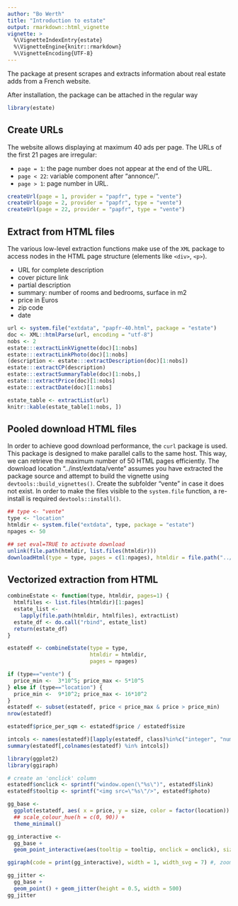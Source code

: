 ```yaml
---
author: "Bo Werth"
title: "Introduction to estate"
output: rmarkdown::html_vignette
vignette: >
  %\VignetteIndexEntry{estate}
  %\VignetteEngine{knitr::rmarkdown}
  %\VignetteEncoding{UTF-8}
---
```


The package at present scrapes and extracts information about real estate adds from a French website.

After installation, the package can be attached in the regular way

```r
library(estate)
```

## Create URLs

The website allows displaying at maximum 40 ads per page. The URLs of the first 21 pages are irregular:

- `page = 1`: the page number does not appear at the end of the URL.
- `page < 22`: variable component after "annonce/".
- `page > 1`: page number in URL.

```r
createUrl(page = 1, provider = "papfr", type = "vente")
createUrl(page = 2, provider = "papfr", type = "vente")
createUrl(page = 22, provider = "papfr", type = "vente")
```

## Extract from HTML files

The various low-level extraction functions make use of the `XML` package to access nodes in the HTML page structure (elements like `<div>`, `<p>`).

- URL for complete description
- cover picture link
- partial description
- summary: number of rooms and bedrooms, surface in m2
- price in Euros
- zip code
- date

```r
url <- system.file("extdata", "papfr-40.html", package = "estate")
doc <- XML::htmlParse(url, encoding = "utf-8")
nobs <- 2
estate:::extractLinkVignette(doc)[1:nobs]
estate:::extractLinkPhoto(doc)[1:nobs]
(description <- estate:::extractDescription(doc)[1:nobs])
estate:::extractCP(description)
estate:::extractSummaryTable(doc)[1:nobs,]
estate:::extractPrice(doc)[1:nobs]
estate:::extractDate(doc)[1:nobs]
```

```r
estate_table <- extractList(url)
knitr::kable(estate_table[1:nobs, ])
```

## Pooled download HTML files

In order to achieve good download performance, the `curl` package is used. This package is designed to make parallel calls to the same host. This way, we can retrieve the maximum number of 50 HTML pages efficiently. The download location "../inst/extdata/vente" assumes you have extracted the package source and attempt to build the vignette using `devtools::build_vignettes()`. Create the subfolder "vente" in case it does not exist. In order to make the files visible to the `system.file` function, a re-install is required `devtools::install()`.

```r
## type <- "vente"
type <- "location"
htmldir <- system.file("extdata", type, package = "estate")
npages <- 50
```

```r
## set eval=TRUE to activate download
unlink(file.path(htmldir, list.files(htmldir)))
downloadHtml(type = type, pages = c(1:npages), htmldir = file.path("../inst/extdata", type))
```

## Vectorized extraction from HTML

```r
combineEstate <- function(type, htmldir, pages=1) {
  htmlfiles <- list.files(htmldir)[1:pages]
  estate_list <-
    lapply(file.path(htmldir, htmlfiles), extractList)
  estate_df <- do.call("rbind", estate_list)
  return(estate_df)
}

estatedf <- combineEstate(type = type,
                          htmldir = htmldir,
                          pages = npages)

if (type=="vente") {
  price_min <-  3*10^5; price_max <- 5*10^5
} else if (type=="location") {
  price_min <-  9*10^2; price_max <- 16*10^2
}
estatedf <- subset(estatedf, price < price_max & price > price_min)
nrow(estatedf)

estatedf$price_per_sqm <- estatedf$price / estatedf$size

intcols <- names(estatedf)[lapply(estatedf, class)%in%c("integer", "numeric")]
summary(estatedf[,colnames(estatedf) %in% intcols])
```

```r
library(ggplot2)
library(ggiraph)

# create an 'onclick' column
estatedf$onclick <- sprintf("window.open(\"%s\")", estatedf$link)
estatedf$tooltip <- sprintf("<img src=\"%s\"/>", estatedf$photo)

gg_base <-
  ggplot(estatedf, aes( x = price, y = size, color = factor(location)) ) +
  ## scale_colour_hue(h = c(0, 90)) +
  theme_minimal()

gg_interactive <-
  gg_base +
  geom_point_interactive(aes(tooltip = tooltip, onclick = onclick), size = 2)

ggiraph(code = print(gg_interactive), width = 1, width_svg = 7) #, zoom_max = 5)
```

```r
gg_jitter <-
  gg_base +
  geom_point() + geom_jitter(height = 0.5, width = 500)
gg_jitter
```
